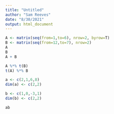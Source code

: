 ```yaml
---
title: "Untitled"
author: "Sam Reeves"
date: "8/30/2021"
output: html_document
---
```


```r
A <- matrix(seq(from=1,to=6), nrow=2, byrow=T)
B <- matrix(seq(from=12,to=7), nrow=2)
A
B
A + B
```
```r
A %*% t(B)
t(A) %*% B
```

```r
a <- c(2,1,6,8)
dim(a) <- c(2,2)

b <- c(1,0,-3,1)
dim(b) <- c(2,2)

ab
```

